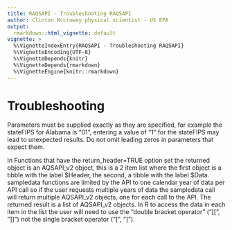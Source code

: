 ---
title: RAQSAPI - Troubleshooting RAQSAPI
author: Clinton Mccrowey physical scientist - US EPA
output:
  rmarkdown::html_vignette: default
vignette: >
  %\VignetteIndexEntry{RAQSAPI - Troubleshooting RAQSAPI}
  %\VignetteEncoding{UTF-8}
  %\VignetteDepends{knitr}
  %\VignetteDepends{rmarkdown}
  %\VignetteEngine{knitr::rmarkdown}
---

# Troubleshooting

Parameters must be supplied exactly as they are specified, for example the
stateFIPS for Alabama is "01", entering a value of "1" for the stateFIPS
may lead to unexpected results. Do not omit leading zeros in parameters that
expect them.

In Functions that have the return_header=TRUE option set the returned object is
an AQSAPI_v2 object, this is a 2 item list where the first object is a tibble
with the label \$Header, the second, a tibble with the label \$Data. sampledata
functions are limited by the API to one calendar year of data per API call so if
the user requests multiple years of data the sampledata call will return
multiple AQSAPI_v2 objects, one for each call to the API. The returned result is
a list of AQSAPI_v2 objects. In R to access the data in each item in the list
the user will need to use the "double bracket operator" ("[[", "]]") not the
single bracket operator ("[", "]").
